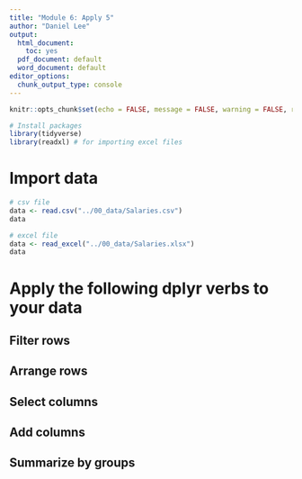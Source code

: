 ```yaml
---
title: "Module 6: Apply 5"
author: "Daniel Lee"
output:
  html_document: 
    toc: yes
  pdf_document: default
  word_document: default
editor_options: 
  chunk_output_type: console
---
```


```r
knitr::opts_chunk$set(echo = FALSE, message = FALSE, warning = FALSE, results = "hide")

# Install packages
library(tidyverse)
library(readxl) # for importing excel files
```

# Import data

```r
# csv file
data <- read.csv("../00_data/Salaries.csv")
data

# excel file
data <- read_excel("../00_data/Salaries.xlsx")
data
```



########################################################
# Apply the following dplyr verbs to your data
#########################################################

## Filter rows


## Arrange rows


## Select columns


## Add columns


## Summarize by groups









